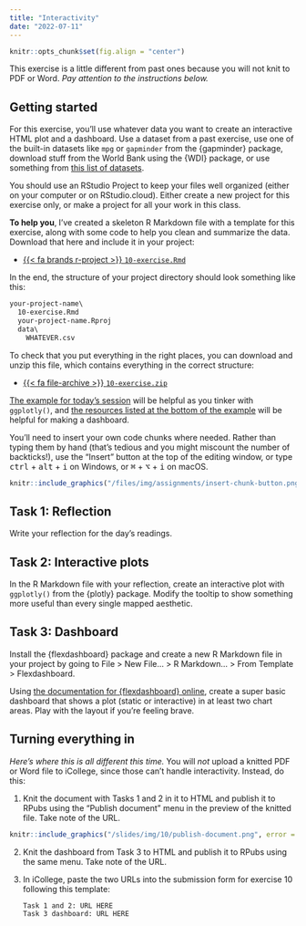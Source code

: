```yaml
---
title: "Interactivity"
date: "2022-07-11"
---
```


```r
knitr::opts_chunk$set(fig.align = "center")
```

This exercise is a little different from past ones because you will not knit to PDF or Word. *Pay attention to the instructions below.*


## Getting started

For this exercise, you'll use whatever data you want to create an interactive HTML plot and a dashboard. Use a dataset from a past exercise, use one of the built-in datasets like `mpg` or `gapminder` from the {gapminder} package, download stuff from the World Bank using the {WDI} package, or use something from [this list of datasets](/resource/data/).

You should use an RStudio Project to keep your files well organized (either on your computer or on RStudio.cloud). Either create a new project for this exercise only, or make a project for all your work in this class.

**To help you**, I've created a skeleton R Markdown file with a template for this exercise, along with some code to help you clean and summarize the data. Download that here and include it in your project:

- [{{< fa brands r-project >}} `10-exercise.Rmd`](/projects/10-exercise/10-exercise.Rmd)

In the end, the structure of your project directory should look something like this:

```default
your-project-name\
  10-exercise.Rmd
  your-project-name.Rproj
  data\
    WHATEVER.csv
```

To check that you put everything in the right places, you can download and unzip this file, which contains everything in the correct structure:

- [{{< fa file-archive >}} `10-exercise.zip`](/projects/10-exercise.zip)

[The example for today's session](/example/10-example/) will be helpful as you tinker with `ggplotly()`, and [the resources listed at the bottom of the example](/example/10-example/#making-a-dashboard-with-flexdashboard) will be helpful for making a dashboard.

You'll need to insert your own code chunks where needed. Rather than typing them by hand (that's tedious and you might miscount the number of backticks!), use the "Insert" button at the top of the editing window, or type <kbd>ctrl</kbd> + <kbd>alt</kbd> + <kbd>i</kbd> on Windows, or <kbd>⌘</kbd> + <kbd>⌥</kbd> + <kbd>i</kbd> on macOS.

```r
knitr::include_graphics("/files/img/assignments/insert-chunk-button.png", error = FALSE)
```

## Task 1: Reflection

Write your reflection for the day's readings.


## Task 2: Interactive plots

In the R Markdown file with your reflection, create an interactive plot with `ggplotly()` from the {plotly} package. Modify the tooltip to show something more useful than every single mapped aesthetic.


## Task 3: Dashboard

Install the {flexdashboard} package and create a new R Markdown file in your project by going to File > New File… > R Markdown… > From Template > Flexdashboard.

Using [the documentation for {flexdashboard} online](https://pkgs.rstudio.com/flexdashboard/articles/using.html), create a super basic dashboard that shows a plot (static or interactive) in at least two chart areas. Play with the layout if you're feeling brave.


## Turning everything in

*Here's where this is all different this time.* You will *not* upload a knitted PDF or Word file to iCollege, since those can't handle interactivity. Instead, do this:

1. Knit the document with Tasks 1 and 2 in it to HTML and publish it to RPubs using the "Publish document" menu in the preview of the knitted file. Take note of the URL.

```r
knitr::include_graphics("/slides/img/10/publish-document.png", error = FALSE)
```

2. Knit the dashboard from Task 3 to HTML and publish it to RPubs using the same menu. Take note of the URL.

3. In iCollege, paste the two URLs into the submission form for exercise 10 following this template:

   ```default
   Task 1 and 2: URL HERE
   Task 3 dashboard: URL HERE
   ```
